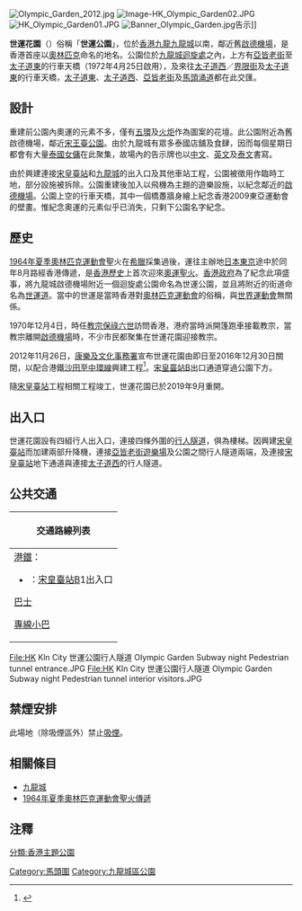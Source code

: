 {{refimprove|time=2019-04-24T03:41:18+00:00}}
{{not|奧運公園 (香港)}}
[[File:Olympic_Garden_2012.jpg|thumb]]
[[File:Image-HK_Olympic_Garden02.JPG|thumb]]
[[File:HK_Olympic_Garden01.JPG|thumb]]
[[File:Banner_Olympic_Garden.jpg|thumb]]告示]]

'''世運花園'''（{{lang-en|Olympic Garden}}）俗稱「'''世運公園'''」，位於[[香港|香港]][[九龍|九龍]][[九龍城|九龍城]]以南，鄰近舊[[啟德機場|啟德機場]]，是香港首座以[[奧林匹克|奧林匹克]]命名的地名。公園位於[[九龍城迴旋處|九龍城迴旋處]]之內，上方有[[亞皆老街|亞皆老街]]至[[太子道|太子道東]]的行車天橋（1972年4月25日啟用），及來往[[太子道西|太子道西]]／[[界限街|界限街]]及[[太子道東|太子道東]]的行車天橋，[[太子道東|太子道東]]、[[太子道西|太子道西]]、[[亞皆老街|亞皆老街]]及[[馬頭涌道|馬頭涌道]]都在此交匯。

==設計==
重建前公園內奧運的元素不多，僅有[[奧林匹克五環|五環]]及[[火炬|火炬]]作為圖案的花壇。此公園附近為舊啟德機場，鄰近[[宋王臺公園|宋王臺公園]]。由於九龍城有眾多泰國店舖及食肆，因而每個星期日都會有大量[[香港外籍家庭傭工|泰國女傭]]在此聚集，故場內的告示牌也以[[中文|中文]]、[[英文|英文]]及[[泰文|泰文]]書寫。

由於興建連接[[宋皇臺站|宋皇臺站]]和[[九龍城|九龍城]]的出入口及其他車站工程，公園被徵用作臨時工地，部分設施被拆除。公園重建後加入以飛機為主題的遊樂設施，以紀念鄰近的[[啟德機場|啟德機場]]。公園上空的行車天橋，其中一個橋躉牆身繪上紀念香港2009東亞運動會的壁畫。惟紀念奧運的元素似乎已消失，只剩下公園名字紀念。

==歷史==
[[1964年夏季奧林匹克運動會聖火傳遞|1964年夏季奧林匹克運動會]]聖火在[[希臘|希臘]]採集過後，運往主辦地[[日本|日本]][[東京|東京]]途中於同年8月路經香港傳遞，是[[香港歷史|香港歷史]]上首次迎來[[奧運聖火|奧運聖火]]。[[香港政府|香港政府]]為了紀念此項盛事，將九龍城啟德機場附近一個迴旋處公園命名為世運公園，並且將附近的街道命名為[[世運道|世運道]]。當中的世運是當時香港對[[奧林匹克運動會|奧林匹克運動會]]的俗稱，與[[世界運動會|世界運動會]]無關係。

1970年12月4日，時任[[教宗|教宗]][[保祿六世|保祿六世]]訪問香港，港府當時派開篷跑車接載教宗，當教宗離開[[啟德機場|啟德機場]]時，不少市民都聚集在世運花園迎接教宗。

2012年11月26日，[[康樂及文化事務署|康樂及文化事務署]]宣布世運花園由即日至2016年12月30日關閉，以配合港鐵[[沙田至中環綫|沙田至中環線]]興建工程<ref>{{Cite web |url=http://www.info.gov.hk/gia/general/201211/26/P201211260542.htm |title=存档副本 |access-date=2014-11-22 |archive-date=2019-09-02 |archive-url=https://web.archive.org/web/20190902013044/https://www.info.gov.hk/gia/general/201211/26/P201211260542.htm |dead-url=no }}</ref>。[[宋皇臺站|宋皇臺站]]B出口通道穿過公園下方。

隨[[宋皇臺站|宋皇臺站]]工程相關工程竣工，世運花園已於2019年9月重開。

==出入口==
世運花園設有四組行人出入口，連接四條外圍的[[行人隧道|行人隧道]]，俱為樓梯。因興建[[宋皇臺站|宋皇臺站]]而加建兩部升降機，連接[[亞皆老街|亞皆老街遊樂場]]及公園之間行人隧道兩端，及連接[[宋皇臺站|宋皇臺站]]地下通道與連接[[太子道|太子道西]]的行人隧道。

==公共交通==
{| class="mw-collapsible mw-collapsed wikitable" style="margin: 0 auto; width: 100%;" 
! 交通路線列表
|-
|
;[[港鐵|港鐵]]：
*{{港鐵路線標誌|TML}}：[[宋皇臺站|宋皇臺站]]B1出入口

;[[香港巴士|巴士]]
{{九龍新界巴士簡單列表|1A|2A|3B|5|5A|5C|5D|6D|9|11|11B|11D|11K|11X|12A|13D|14|15|16|16X|17|20|20A|21|22|22M|24|26|27|28|42|61X|75X|85|85A|85B|85X|93K|95|98C|98S|203E|213D|293S|296C|297|796C|796E|796X|891|N20|N213|N216|N293|N796}}
{{過海隧道巴士簡單列表|101|101R|106|106A|106P|107|108|111|111P|116|N121}}
;[[香港小巴|專線小巴]]
{{九龍專線小巴簡單列表|46|49|69|69A|70}}{{新界專線小巴簡單列表|105|105S|110}}
|}

<gallery>
File:HK Kln City 世運公園行人隧道 Olympic Garden Subway night Pedestrian tunnel entrance.JPG
File:HK Kln City 世運公園行人隧道 Olympic Garden Subway night Pedestrian tunnel interior visitors.JPG
</gallery>

== 禁煙安排 ==
此場地（除吸煙區外）禁止[[吸煙|吸煙]]。

== 相關條目 ==
*[[九龍城|九龍城]]
*[[1964年夏季奧林匹克運動會聖火傳遞|1964年夏季奧林匹克運動會聖火傳遞]]

== 注釋 ==
<references />
{{commonscat|Olympic Garden, Hong Kong}}
{{香港公園}}

[[Category:馬頭圍|Category:馬頭圍]]
[[Category:九龍城區公園|Category:九龍城區公園]]
[[分類:香港主題公園|分類:香港主題公園]]